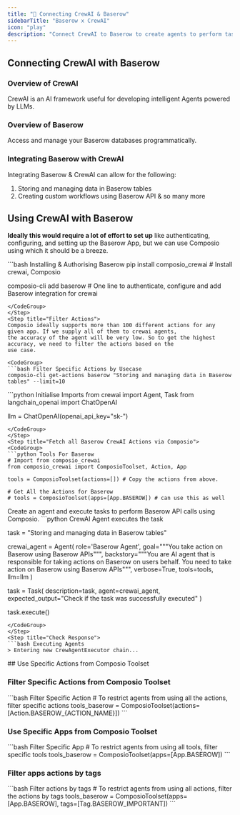 ```yaml
---
title: "🚀 Connecting CrewAI & Baserow"
sidebarTitle: "Baserow x CrewAI"
icon: "play"
description: "Connect CrewAI to Baserow to create agents to perform tasks using natural language"
---
```


## Connecting CrewAI with Baserow

### Overview of CrewAI

CrewAI is an AI framework useful for developing intelligent Agents powered by LLMs.

### Overview of Baserow

Access and manage your Baserow databases programmatically.

### Integrating Baserow with CrewAI

Integrating Baserow & CrewAI can allow for the following:

1. Storing and managing data in Baserow tables
2. Creating custom workflows using Baserow API
& so many more

## Using CrewAI with Baserow

<Steps>
<Step title="Setting Up the Environment">

**Ideally this would require a lot of effort to set up** like authenticating, configuring, and setting up the Baserow App, but we can use Composio using which it should be a breeze.

<CodeGroup>
```bash Installing & Authorising Baserow
pip install composio_crewai # Install crewai, Composio 

composio-cli add baserow # One line to authenticate, configure and add Baserow integration for crewai
```
</CodeGroup>
</Step>
<Step title="Filter Actions">
Composio ideally supports more than 100 different actions for any given app. If we supply all of them to crewai agents, 
the accuracy of the agent will be very low. So to get the highest accuracy, we need to filter the actions based on the 
use case.

<CodeGroup>
```bash Filter Specific Actions by Usecase
composio-cli get-actions baserow "Storing and managing data in Baserow tables" --limit=10
```
</CodeGroup>

</Step>
<Step title="Import Base Packages">

<CodeGroup>
```python Initialise Imports
from crewai import Agent, Task
from langchain_openai import ChatOpenAI

llm = ChatOpenAI(openai_api_key="sk-<OPENAI KEY>")
```
</CodeGroup>
</Step>
<Step title="Fetch all Baserow CrewAI Actions via Composio">
<CodeGroup>
```python Tools For Baserow
# Import from composio_crewai
from composio_crewai import ComposioToolset, Action, App

tools = ComposioToolset(actions=[]) # Copy the actions from above. 

# Get All the Actions for Baserow
# tools = ComposioToolset(apps=[App.BASEROW]) # can use this as well
```
</CodeGroup>
</Step>
<Step title="Execute the Agent">
Create an agent and execute tasks to perform Baserow API calls using Composio. 
<CodeGroup>
```python CrewAI Agent executes the task

task = "Storing and managing data in Baserow tables"

crewai_agent = Agent(
    role='Baserow Agent',
    goal="""You take action on Baserow using Baserow APIs""",
    backstory="""You are AI agent that is responsible for taking actions on Baserow on users behalf. You need to take action on Baserow using Baserow APIs""",
    verbose=True,
    tools=tools,
    llm=llm
)

task = Task(
    description=task,
    agent=crewai_agent,
    expected_output="Check if the task was successfully executed"
)

task.execute()
```
</CodeGroup>
</Step>
<Step title="Check Response">
```bash Executing Agents
> Entering new CrewAgentExecutor chain...
```
</Step>
</Steps>
## Use Specific Actions from Composio Toolset

### Filter Specific Actions from Composio Toolset

<CodeGroup>
```bash Filter Specific Action
# To restrict agents from using all the actions, filter specific actions
tools_baserow = ComposioToolset(actions=[Action.BASEROW_{ACTION_NAME}])
```
</CodeGroup>

### Use Specific Apps from Composio Toolset
<CodeGroup>
```bash Filter Specific App
# To restrict agents from using all tools, filter specific tools
tools_baserow = ComposioToolset(apps=[App.BASEROW])
```
</CodeGroup>

### Filter apps actions by tags 
<CodeGroup>
```bash Filter actions by tags
# To restrict agents from using all actions, filter the actions by tags
tools_baserow = ComposioToolset(apps=[App.BASEROW], tags=[Tag.BASEROW_IMPORTANT])
```
</CodeGroup>